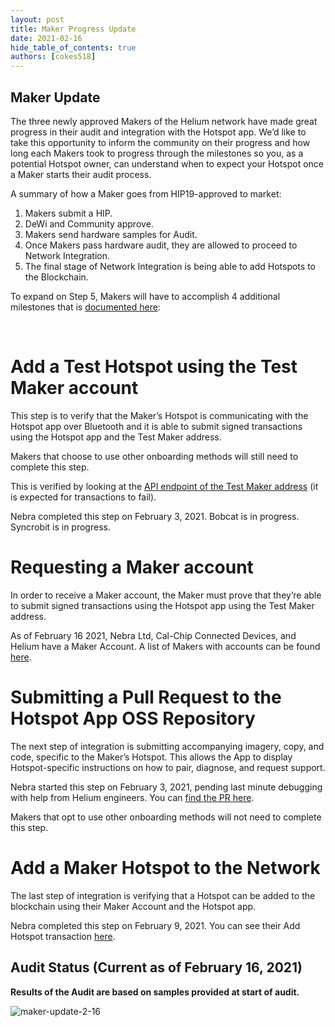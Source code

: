 ```yaml
---
layout: post
title: Maker Progress Update
date: 2021-02-16
hide_table_of_contents: true
authors: [cokes518]
---
```


## Maker Update

The three newly approved Makers of the Helium network have made great progress in their audit and
integration with the Hotspot app. We’d like to take this opportunity to inform the community on
their progress and how long each Makers took to progress through the milestones so you, as a
potential Hotspot owner, can understand when to expect your Hotspot once a Maker starts their audit
process.

<!--truncate-->

A summary of how a Maker goes from HIP19-approved to market:

1. Makers submit a HIP.
2. DeWi and Community approve.
3. Makers send hardware samples for Audit.
4. Once Makers pass hardware audit, they are allowed to proceed to Network Integration.
5. The final stage of Network Integration is being able to add Hotspots to the Blockchain.

To expand on Step 5, Makers will have to accomplish 4 additional milestones that is
[documented here](https://docs.helium.com/mine-hnt/hotspot-makers):

&nbsp;

# Add a Test Hotspot using the Test Maker account

This step is to verify that the Maker’s Hotspot is communicating with the Hotspot app over Bluetooth
and it is able to submit signed transactions using the Hotspot app and the Test Maker address.

Makers that choose to use other onboarding methods will still need to complete this step.

This is verified by looking at the
[API endpoint of the Test Maker address](https://api.helium.io/v1/accounts/138LbePH4r7hWPuTnK6HXVJ8ATM2QU71iVHzLTup1UbnPDvbxmr/pending_transactions)
(it is expected for transactions to fail).

Nebra completed this step on February 3, 2021. Bobcat is in progress. Syncrobit is in progress.

# Requesting a Maker account

In order to receive a Maker account, the Maker must prove that they’re able to submit signed
transactions using the Hotspot app using the Test Maker address.

As of February 16 2021, Nebra Ltd, Cal-Chip Connected Devices, and Helium have a Maker Account. A
list of Makers with accounts can be found [here](https://onboarding.dewi.org/api/v2/makers).

# Submitting a Pull Request to the Hotspot App OSS Repository

The next step of integration is submitting accompanying imagery, copy, and code, specific to the
Maker’s Hotspot. This allows the App to display Hotspot-specific instructions on how to pair,
diagnose, and request support.

Nebra started this step on February 3, 2021, pending last minute debugging with help from Helium
engineers. You can [find the PR here](https://github.com/helium/hotspot-app/pull/175).

Makers that opt to use other onboarding methods will not need to complete this step.

# Add a Maker Hotspot to the Network

The last step of integration is verifying that a Hotspot can be added to the blockchain using their
Maker Account and the Hotspot app.

Nebra completed this step on February 9, 2021. You can see their Add Hotspot transaction
[here](https://explorer.helium.com/txns/b66b9xz7YZoOtJM59L_xiftfbukDshU484uAp0OmLiI).

## Audit Status (Current as of February 16, 2021)

**Results of the Audit are based on samples provided at start of audit.**

![maker-update-2-16](./maker-update-2-16.png)
